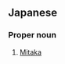 ==Japanese==
{{ja-kanjitab|三|鷹}}
{{wikipedia|三鷹市|lang=ja}}

===Proper noun===
{{ja-pos|proper|みたか}}

# [[Mitaka]] {{gloss|a city in [[Tokyo]]}}

{{topics|ja|Cities in Tokyo}}